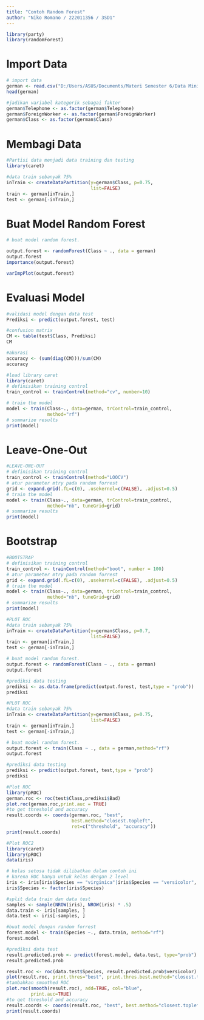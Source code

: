 ---
title: "Contoh Random Forest"
author: "Niko Romano / 222011356 / 3SD1"
---


```{r}
library(party)
library(randomForest)
```

# Import Data 

```{r}
# import data
german <- read.csv("D:/Users/ASUS/Documents/Materi Semester 6/Data Mining (DM)/Data/german_credit.csv", header = TRUE)
head(german)
```

```{r}
#jadikan variabel kategorik sebagai faktor
german$Telephone <- as.factor(german$Telephone)
german$ForeignWorker <- as.factor(german$ForeignWorker)
german$Class <- as.factor(german$Class)
```

# Membagi Data 

```{r}
#Partisi data menjadi data training dan testing
library(caret)

#data train sebanyak 75%
inTrain <- createDataPartition(y=german$Class, p=0.75, 
                               list=FALSE)
train <- german[inTrain,]
test <- german[-inTrain,]
```

# Buat Model Random Forest 

```{r}
# buat model random forest.

output.forest <- randomForest(Class ~ ., data = german)
output.forest
importance(output.forest)

varImpPlot(output.forest)
```


# Evaluasi Model 

```{r}
#validasi model dengan data test
Prediksi <- predict(output.forest, test)
```

```{r}
#confusion matrix
CM <- table(test$Class, Prediksi)
CM
```

```{r}
#akurasi
accuracy <- (sum(diag(CM)))/sum(CM)
accuracy
```

```{r}
#load library caret
library(caret)
# definisikan training control
train_control <- trainControl(method="cv", number=10)
```

```{r}
# train the model
model <- train(Class~., data=german, trControl=train_control,
               method="rf")
# summarize results
print(model)
```

# Leave-One-Out 

```{r}
#LEAVE-ONE-OUT
# definisikan training control
train_control <- trainControl(method="LOOCV")
# atur parameter mtry pada random forrest
grid <- expand.grid(.fL=c(0), .usekernel=c(FALSE), .adjust=0.5)
# train the model
model <- train(Class~., data=german, trControl=train_control,
               method="nb", tuneGrid=grid)
# summarize results
print(model)
```

# Bootstrap

```{r}
#BOOTSTRAP
# definisikan training control
train_control <- trainControl(method="boot", number = 100)
# atur parameter mtry pada random forrest
grid <- expand.grid(.fL=c(0), .usekernel=c(FALSE), .adjust=0.5)
# train the model
model <- train(Class~., data=german, trControl=train_control,
               method="nb", tuneGrid=grid)
# summarize results
print(model)
```


```{r}
#PLOT ROC
#data train sebanyak 75%
inTrain <- createDataPartition(y=german$Class, p=0.7, 
                               list=FALSE)
train <- german[inTrain,]
test <- german[-inTrain,]

```

```{r}
# buat model random forest.
output.forest <- randomForest(Class ~ ., data = german)
output.forest
```

```{r}
#prediksi data testing
prediksi <- as.data.frame(predict(output.forest, test,type = "prob"))
prediksi
```


```{r}
#PLOT ROC
#data train sebanyak 75%
inTrain <- createDataPartition(y=german$Class, p=0.75, 
                               list=FALSE)
train <- german[inTrain,]
test <- german[-inTrain,]
```


```{r}
# buat model random forest.
output.forest <- train(Class ~ ., data = german,method="rf")
output.forest
```

```{r}
#prediksi data testing
prediksi <- predict(output.forest, test,type = "prob")
prediksi
```

```{r}
#Plot ROC
library(pROC)
german.roc <- roc(test$Class,prediksi$Bad)
plot.roc(german.roc,print.auc = TRUE)
#to get threshold and accuracy
result.coords <- coords(german.roc, "best",
                        best.method="closest.topleft",
                        ret=c("threshold", "accuracy"))
print(result.coords)
```

```{r}
#Plot ROC2
library(caret)
library(pROC)
data(iris)

# kelas setosa tidak dilibatkan dalam contoh ini
# karena ROC hanya untuk kelas dengan 2 level
iris <- iris[iris$Species == "virginica"|iris$Species == "versicolor", ]
iris$Species <- factor(iris$Species)
```

```{r}
#split data train dan data test
samples <- sample(NROW(iris), NROW(iris) * .5)
data.train <- iris[samples, ]
data.test <- iris[-samples, ]
```

```{r}
#buat model dengan random forrest
forest.model <- train(Species ~., data.train, method="rf")
forest.model
```

```{r}
#prediksi data test
result.predicted.prob <- predict(forest.model, data.test, type="prob") # Prediction
result.predicted.prob
```

```{r}
result.roc <- roc(data.test$Species, result.predicted.prob$versicolor) # Draw ROC curve.
plot(result.roc, print.thres="best", print.thres.best.method="closest.topleft")
#tambahkan smoothed ROC
plot.roc(smooth(result.roc), add=TRUE, col="blue",
         print.auc=TRUE)
#to get threshold and accuracy
result.coords <- coords(result.roc, "best", best.method="closest.topleft", ret=c("threshold", "accuracy"))
print(result.coords)
```









